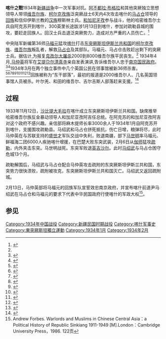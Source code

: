 {{Infobox military conflict 
|conflict= 喀什战役
|partof=[[哈密暴动|哈密暴动]]
|image= 
|caption= 
|date= 1934年1、2月 
|place= [[新疆|新疆]][[喀什|喀什]] 
|casus= 
|territory= 
|result= 第三十六師決定性勝利 
|combatant1= {{flagicon|Republic of China (1912-1949)|army}} [[中央陸軍新編第三十六師|中央陸軍新編第三十六師]] 
|combatant2= {{flagicon image|Kokbayraq flag.svg}}[[东突厥斯坦伊斯兰共和国|东突厥斯坦伊斯兰共和国]] 
|combatant3= {{flagicon|Republic of China}} [[新疆省|新疆省]]政府军
|commander1= {{flagicon|Republic of China (1912-1949)|army}} [[馬仲英|馬仲英]]<br>
{{flagicon|Republic of China (1912-1949)|army}} [[馬虎山|馬虎山]]<br>
{{flagicon|Republic of China (1912-1949)|army}} [[馬占倉|馬占倉]]<br> 
{{flagicon|Republic of China (1912-1949)|army}} [[馬福元|馬福元]]<br>{{flagicon|Republic of China (1912-1949)|army}} [[馬紹武|馬紹武]]<ref>{{cite book|url=http://books.google.com/books?id=XPfcfF8LRWQC&pg=PA395&dq=ma+hu-shan+victories&hl=en&ei=mJzsTKi7Dcb_lgeExLmWAQ&sa=X&oi=book_result&ct=result&resnum=3&ved=0CDMQ6AEwAg#v=onepage&q&f=false|title=History of Civilizations of Central Asia: Towards the contemporary period : from the mid-nineteenth to the end of the twentieth century|author=Chahryar Adle, Madhavan K. Palat, Anara Tabyshalieva|year=2005|publisher=UNESCO|location=|isbn=92-3-103985-7|page=395|accessdate=2010-10-28}}</ref>  
|commander2= {{flagicon image|Kokbayraq flag.svg}}[[努尔·阿合买提江·布格拉|努尔·阿合买提江·布格拉]]<br> 
{{flagicon image|Kokbayraq flag.svg}}[[阿不都拉·布格拉|阿不都拉·布格拉]]
|commander3= {{flagicon|Republic of China}} [[和加尼牙孜|和加尼牙孜]]
|strength1=几百名[[回族|回族]]和[[汉族|汉族]]穆斯林士兵
|strength2=几千名[[维吾尔族|维吾尔族]]、[[柯尔克孜族|柯尔克孜族]]突厥战士 
|strength3=几千名维吾尔族士兵
|casualties1=轻微 
|casualties2=至少4,500人傷亡<ref>{{cite book|url=http://books.google.com/books?id=GXj4a3gss8wC&pg=PA79&dq=ma+zhongying+idgah&hl=en&ei=ffobTNjVIoP6lwfso7y6Dg&sa=X&oi=book_result&ct=result&resnum=1&ved=0CCkQ6AEwAA#v=onepage&q=4%2C500%20dead&f=false|title=Xinjiang: China's Muslim borderland|author=S. Frederick Starr|year=2004|publisher=M.E. Sharpe|location=|isbn=0-7656-1318-2|page=79|accessdate=2010-06-28}}</ref><ref name="#1">{{cite book|url=http://books.google.com/books?id=bEzNwgtiVQ0C&pg=PA280&dq=warlords+and+muslims&hl=en&ei=bmsiTIbSMYTGlQezgPmsBg&sa=X&oi=book_result&ct=result&resnum=2&ved=0CC0Q6AEwAQ#v=onepage&q=killing%20as%20many%20as%202%2C000%20uighurs&f=false|title=Wild West China: the taming of Xinjiang|author=Christian Tyler|year=2004|publisher=Rutgers University Press|location=New Brunswick, New Jersey|isbn=0-8135-3533-6|page=116|accessdate=2010-06-28|archive-date=2014-06-27|archive-url=https://web.archive.org/web/20140627191818/http://books.google.com/books?id=bEzNwgtiVQ0C&pg=PA280&dq=warlords+and+muslims&hl=en&ei=bmsiTIbSMYTGlQezgPmsBg&sa=X&oi=book_result&ct=result&resnum=2&ved=0CC0Q6AEwAQ#v=onepage&q=killing%20as%20many%20as%202%2C000%20uighurs&f=false|dead-url=no}}</ref> 
|casualties3=惨重
}} 
'''喀什之戰'''1934年[[新疆战争|新疆战争]]中一次军事对抗。[[阿不都拉·布格拉|阿不都拉·布格拉]]和其他突厥独立思想领导人带领[[维吾尔族|维吾尔族]]、[[柯尔克孜族|柯尔克孜族]]泛突厥战士6天内4次攻击喀什的[[马占仓|马占仓]]领导的[[回族|回族]]和信仰伊斯兰教的[[汉族|汉族]]穆斯林士兵。[[和加尼牙孜|和加尼牙孜]]参与战斗，他的哈密维吾尔士兵自阿克苏开到喀什，300英里长途跋涉1月13日到喀什，参加对疏勒县城的围攻，要赶走回族人。回汉士兵击退泛突厥势力，造成对方严重的人员伤亡。<ref>{{cite news|title=REPULSE REBELS AFTER SIX DAYS|author=AP|newspaper=Spokane Daily Chronicle|date=1 February 1934|url=http://news.google.com/newspapers?id=H34SAAAAIBAJ&sjid=7vQDAAAAIBAJ&pg=4906,16349&dq=tungan&hl=en|accessdate=December 12, 2010|archive-date=2018-09-15|archive-url=https://web.archive.org/web/20180915092221/https://news.google.com/newspapers?id=H34SAAAAIBAJ&sjid=7vQDAAAAIBAJ&pg=4906,16349&dq=tungan&hl=en|dead-url=no}}</ref>

中央陆军新编第36师[[马福元|马福元]]猛攻[[喀什|喀什]]打击[[东突厥斯坦伊斯兰共和国|东突厥斯坦伊斯兰共和国]]的[[柯尔克孜族|柯尔克孜族]]、[[维吾尔族|维吾尔族]]叛乱者，解救[[马占仓|马占仓]]及其部队。马福元、马占仓击败赶出剩下的突厥士兵。据估计,为报复[[克孜尔大屠杀|克孜尔大屠杀]]2000到8000维吾尔族平民丧生。<ref name="#1"/> 1934年4月,[[马仲英|马仲英]]将军在[[艾提尕尔清真寺|艾提尕尔清真寺]]亲自发表演讲,告诉维吾尔人忠于[[南京|南京]][[国民政府|国民政府]]。<ref>{{cite book|url=http://books.google.com/books?id=GXj4a3gss8wC&pg=PA79&dq=ma+zhongying+idgah&hl=en&ei=zvobTOHaNcH_lgfNm6CIDg&sa=X&oi=book_result&ct=result&resnum=1&ved=0CCkQ6AEwAA#v=onepage&q=ma%20zhongying%20idgah&f=false|title=Xinjiang: China's Muslim borderland|author=S. Frederick Starr|year=2004|publisher=M.E. Sharpe|location=|isbn=0-7656-1318-2|page=79|accessdate=2010-06-28|archive-date=2020-10-16|archive-url=https://web.archive.org/web/20201016190527/https://books.google.com/books?id=GXj4a3gss8wC&pg=PA79&dq=ma+zhongying+idgah&hl=en&ei=zvobTOHaNcH_lgfNm6CIDg&sa=X&oi=book_result&ct=result&resnum=1&ved=0CCkQ6AEwAA#v=onepage&q=ma%20zhongying%20idgah&f=false|dead-url=no}}</ref><ref>{{cite book|url=http://books.google.com/books?id=8FVsWq31MtMC&pg=PA196&dq=zhang+peiyuan&hl=en&ei=KWghTIS6OoSglAf09LioAQ&sa=X&oi=book_result&ct=result&resnum=9&ved=0CEkQ6AEwCA#v=onepage&q=ma%20zhongying%20id%20kah%20mosque%20nanjing&f=false|title=Eurasian crossroads: a history of Xinjiang|author=James A. Millward|year=2007|publisher=Columbia University Press|location=|isbn=0-231-13924-1|page=200|accessdate=2010-06-28|archive-date=2014-10-24|archive-url=https://web.archive.org/web/20141024052938/http://books.google.com/books?id=8FVsWq31MtMC&pg=PA196&dq=zhang+peiyuan&hl=en&ei=KWghTIS6OoSglAf09LioAQ&sa=X&oi=book_result&ct=result&resnum=9&ved=0CEkQ6AEwCA#v=onepage&q=ma%20zhongying%20id%20kah%20mosque%20nanjing&f=false|dead-url=no}}</ref>1934年3月在两个独立事件中几个英国公民在领事馆被新36师杀害。<ref>{{cite news |title=TUNGAN RAIDERS MASSACRE 2,000|author=AP|newspaper=The Miami News|date=17 March 1934|url=http://news.google.com/newspapers?id=rlEtAAAAIBAJ&sjid=RNUFAAAAIBAJ&pg=2598,5980247&dq=tungan&hl=en|accessdate=December 12, 2010}}</ref><ref>{{cite news|title=TUNGANS SACK KASHGAR CITY, SLAYING 2,000|author=Associated Press Cable|newspaper=The Montreal Gazette|date=17 March 1934|url=http://news.google.com/newspapers?id=vy0rAAAAIBAJ&sjid=EZkFAAAAIBAJ&pg=6105,2241969&dq=tungan&hl=en|accessdate=December 12, 2010|archive-date=2018-09-15|archive-url=https://web.archive.org/web/20180915092217/https://news.google.com/newspapers?id=vy0rAAAAIBAJ&sjid=EZkFAAAAIBAJ&pg=6105,2241969&dq=tungan&hl=en|dead-url=no}}</ref><ref>{{cite news|title=British Officials and 2,000 Natives Slain At Kashgar, on Western Border of China|author=The Associated Press|newspaper=The New YorkTimes|date=17 March 1934|url=http://select.nytimes.com/gst/abstract.html?res=FB0915F73A59167A93C5A81788D85F408385F9|accessdate=December 12, 2010|archive-date=2014-02-22|archive-url=https://web.archive.org/web/20140222185832/http://select.nytimes.com/gst/abstract.html?res=FB0915F73A59167A93C5A81788D85F408385F9|dead-url=no}}</ref><ref>{{cite news|title=2000 Killed In Massacre|author=AP|newspaper=San Jose News|date=17 March 1934|url=http://news.google.com/newspapers?id=PyYiAAAAIBAJ&sjid=_6MFAAAAIBAJ&pg=4719,6427362&dq=tungan&hl=en|accessdate=December 12, 2010|archive-date=2018-09-15|archive-url=https://web.archive.org/web/20180915092223/https://news.google.com/newspapers?id=PyYiAAAAIBAJ&sjid=_6MFAAAAIBAJ&pg=4719,6427362&dq=tungan&hl=en|dead-url=no}}</ref><ref>{{cite news|title=ASIA MILITARY KEY SOUGHT BY GREAT POWERS|author=Frederick Kuh|newspaper=The Pittsburgh Press|date=11 May 1934|url=http://news.google.com/newspapers?id=IHEbAAAAIBAJ&sjid=eEsEAAAAIBAJ&pg=3765,3336285&dq=tungan+kashgar&hl=en|accessdate=December 12, 2010|archive-date=2019-12-19|archive-url=https://web.archive.org/web/20191219100308/https://news.google.com/newspapers?id=IHEbAAAAIBAJ&sjid=eEsEAAAAIBAJ&pg=3765,3336285&dq=tungan+kashgar&hl=en|dead-url=no}}</ref><ref>{{cite news|title=BRITISH SUBJECTS SLAIN Two Killed When Tungan Tribesmen Attack Enemies|author=|newspaper=The Montreal Gazette|date=3 March 1934|url=http://news.google.com/newspapers?id=sy0rAAAAIBAJ&sjid=EZkFAAAAIBAJ&pg=5612,418204&dq=tungan+kashgar&hl=en|accessdate=December 12, 2010|archive-date=2020-11-13|archive-url=https://web.archive.org/web/20201113061928/https://news.google.com/newspapers?id=sy0rAAAAIBAJ&sjid=EZkFAAAAIBAJ&pg=5612,418204&dq=tungan+kashgar&hl=en|dead-url=no}}</ref><ref>{{cite news|title=Kashgar Repulses Attacks of Tribes|author=|newspaper=The Christian Science Monitor|date=1 February 1934|url=http://pqasb.pqarchiver.com/csmonitor_historic/access/316086762.html?dids=316086762:316086762&FMT=ABS&FMTS=ABS:AI&date=Feb+01%2C+1934&author=&pub=Christian+Science+Monitor&desc=Kashgar+Repulses+Attacks+of+Tribes&pqatl=google|accessdate=December 12, 2010|archive-date=2012-11-02|archive-url=https://web.archive.org/web/20121102194928/http://pqasb.pqarchiver.com/csmonitor_historic/access/316086762.html?dids=316086762:316086762&FMT=ABS&FMTS=ABS:AI&date=Feb+01,+1934&author=&pub=Christian+Science+Monitor&desc=Kashgar+Repulses+Attacks+of+Tribes&pqatl=google|dead-url=no}}</ref><ref>{{cite book|url=http://books.google.com/books?ei=HngiTJP8LYG0lQfb-o34BA&ct=result&id=AxGQAAAAMAAJ&dq=anti+tungan+anti+chinese&q=tungans|title=British documents on foreign affairs: reports and papers from the Foreign Office confidential print. From the First to the Second World War. Asia 1914–1939. China, April 1934-December 1935, Part 2, Volume 43|author=Kenneth Bourne, Ann Trotter|year=1996|publisher=University Publications of America|location=|isbn=0-89093-613-7|page=167|accessdate=2010-06-28|archive-date=2019-12-17|archive-url=https://web.archive.org/web/20191217043637/https://books.google.com/books?ei=HngiTJP8LYG0lQfb-o34BA&ct=result&id=AxGQAAAAMAAJ&dq=anti+tungan+anti+chinese&q=tungans|dead-url=no}}</ref><ref>{{cite book|url=http://books.google.com/books?id=ViUFAAAAMAAJ&q=anti+tungan+anti+chinese&dq=anti+tungan+anti+chinese&hl=en&ei=HngiTJP8LYG0lQfb-o34BA&sa=X&oi=book_result&ct=result&resnum=5&ved=0CDcQ6AEwBDgK|title=India and communism|author=India. Intelligence Bureau, Sir Horace Williamson, John Felix Cowgill|year=1976|publisher=Editions Indian|location=|isbn=|page=53|accessdate=2010-06-28|archive-date=2014-06-27|archive-url=https://web.archive.org/web/20140627192501/http://books.google.com/books?id=ViUFAAAAMAAJ&q=anti+tungan+anti+chinese&dq=anti+tungan+anti+chinese&hl=en&ei=HngiTJP8LYG0lQfb-o34BA&sa=X&oi=book_result&ct=result&resnum=5&ved=0CDcQ6AEwBDgK|dead-url=no}}</ref>回族被称为“东干部落”，最初的报道是2000维吾尔人、几名英国领事馆人员被杀。叶尔羌、和田的维吾尔、吉尔吉斯人部落赶来支援。<ref>{{cite book|url=http://books.google.com/books?ei=VT41TPLCEMKblgfc8LnVBw&ct=result&id=hYQTAAAAIAAJ&dq=Ma+Sheng-kuei+kashgar&q=tungan|title=The China monthly review, Volume 68|author=|year=1934|publisher=J.W. Powell|location=|isbn=|page=287|accessdate=2010-06-28|archive-date=2019-12-17|archive-url=https://web.archive.org/web/20191217042848/https://books.google.com/books?ei=VT41TPLCEMKblgfc8LnVBw&ct=result&id=hYQTAAAAIAAJ&dq=Ma+Sheng-kuei+kashgar&q=tungan|dead-url=no}}</ref>

== 过程 ==
1933年11月12日，[[沙比提大毛拉|沙比提大毛拉]]在喀什成立东突厥斯坦伊斯兰共和国。缺席推举哈密维吾尔族反金暴动领导人和加尼亚孜阿吉任总统。在阿克苏的和加尼亚孜阿吉对这个政府不感兴趣。亲信部将麻木提师长率3000余人于1934年1月自阿克苏开到喀什，支援围攻疏勒县。马绍武和马占仓拼死抵抗，伤亡日增，粮弹将尽，此时马仲英在与苏联支持的[[盛世才|盛世才]]军队交战中失利，败退南疆，部下[[马世明|马世明]]率马福元、鲜福海二团6000人疾驰喀什增援，在巴楚大败东突武装，2月6日从[[伽师|伽师]]猛攻[[疏勒|疏勒]]，内外夹击东突。马世明战死。东突军败退[[英吉沙尔|英吉沙尔]]。此时[[马绍武|马绍武]]与马占仓困守危城13个月。

疏勒解围后，马绍武与马占仓配合马仲英攻击疏附的东突厥斯坦伊斯兰共和国，东突势力很快溃败，疏附被攻克，东突厥斯坦伊斯兰共和国灭亡。马绍武又返回疏附城。

2月13日，马仲英部将马福元的回族军队宣誓效忠南京政府，并宣布喀什前道尹马绍武在马占仓和马福元的要求下代表中华民国政府行使喀什的军政大权<ref> Andrew Forbes. Warlords and Muslims in Chinese Central Asia：a Political History of Republic Sinkiang 1911-1949 [M].London：Cambridge University Press，1986. 122页</ref>。

==参见==
{{Reflist|2}}

{{coord missing|Xinjiang}}

[[Category:1934年中国战役|Category:1934年中国战役]]
[[Category:新疆民国时期战役|Category:新疆民国时期战役]]
[[Category:喀什军事史|Category:喀什军事史]]
[[Category:東突厥斯坦獨立運動|Category:東突厥斯坦獨立運動]]
[[Category:1934年1月|Category:1934年1月]]
[[Category:1934年2月|Category:1934年2月]]